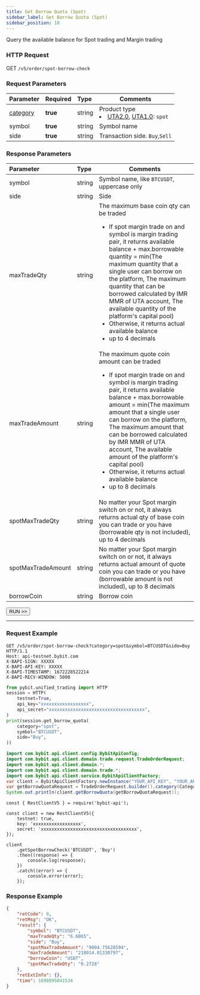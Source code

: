 ```yaml
---
title: Get Borrow Quota (Spot)
sidebar_label: Get Borrow Quota (Spot)
sidebar_position: 10
---
```

Query the available balance for Spot trading and Margin trading

### HTTP Request
GET `/v5/order/spot-borrow-check`

### Request Parameters
| Parameter | Required | Type | Comments|
|:----- |:-------|:-----|------ |
|[category](../enum#category) |**true** |string |Product type <li>[UTA2.0](../acct-mode#uta-20), [UTA1.0](../acct-mode#uta-10): `spot`</li>|
|symbol |**true** |string |Symbol name|
|side |**true** |string |Transaction side. `Buy`,`Sell` |

### Response Parameters
| Parameter | Type | Comments|
|:----- |:-----|------ |
|symbol |string |Symbol name, like `BTCUSDT`, uppercase only |
|side |string |Side |
|maxTradeQty |string |The maximum base coin qty can be traded<ul><li>If spot margin trade on and symbol is margin trading pair, it returns available balance + max.borrowable quantity = min(The maximum quantity that a single user can borrow on the platform, The maximum quantity that can be borrowed calculated by IMR MMR of UTA account, The available quantity of the platform's capital pool) </li><li>Otherwise, it returns actual available balance</li><li>up to 4 decimals</li></ul>|
|maxTradeAmount |string |The maximum quote coin amount can be traded<ul><li>If spot margin trade on and symbol is margin trading pair, it returns available balance + max.borrowable amount = min(The maximum amount that a single user can borrow on the platform, The maximum amount that can be borrowed calculated by IMR MMR of UTA account, The available amount of the platform's capital pool) </li><li>Otherwise, it returns actual available balance</li><li>up to 8 decimals</li></ul>|
|spotMaxTradeQty |string |No matter your Spot margin switch on or not, it always returns actual qty of base coin you can trade or you have (borrowable qty is not included), up to 4 decimals |
|spotMaxTradeAmount |string |No matter your Spot margin switch on or not, it always returns actual amount of quote coin you can trade or you have (borrowable amount is not included), up to 8 decimals |
|borrowCoin |string |Borrow coin |

<a href="/api-explorer/v5/trade/query-spot-quota"><Button>RUN >></Button></a>

---

### Request Example

<Tabs groupId="programming-languages">
<TabItem value="http" label="HTTP">

```http
GET /v5/order/spot-borrow-check?category=spot&symbol=BTCUSDT&side=Buy HTTP/1.1
Host: api-testnet.bybit.com
X-BAPI-SIGN: XXXXX
X-BAPI-API-KEY: XXXXX
X-BAPI-TIMESTAMP: 1672228522214
X-BAPI-RECV-WINDOW: 5000
```

</TabItem>
<TabItem value="python" label="Python">

```python
from pybit.unified_trading import HTTP
session = HTTP(
    testnet=True,
    api_key="xxxxxxxxxxxxxxxxxx",
    api_secret="xxxxxxxxxxxxxxxxxxxxxxxxxxxxxxxxxxxx",
)
print(session.get_borrow_quota(
    category="spot",
    symbol="BTCUSDT",
    side="Buy",
))
```

</TabItem>
<TabItem value="java" label="Java">

```java
import com.bybit.api.client.config.BybitApiConfig;
import com.bybit.api.client.domain.trade.request.TradeOrderRequest;
import com.bybit.api.client.domain.*;
import com.bybit.api.client.domain.trade.*;
import com.bybit.api.client.service.BybitApiClientFactory;
var client = BybitApiClientFactory.newInstance("YOUR_API_KEY", "YOUR_API_SECRET", BybitApiConfig.TESTNET_DOMAIN).newTradeRestClient();
var getBorrowQuotaRequest = TradeOrderRequest.builder().category(CategoryType.SPOT).symbol("BTCUSDT").side(Side.BUY).build();
System.out.println(client.getBorrowQuota(getBorrowQuotaRequest));
```

</TabItem>
<TabItem value="Node" label="Node.js">

```n4js
const { RestClientV5 } = require('bybit-api');

const client = new RestClientV5({
    testnet: true,
    key: 'xxxxxxxxxxxxxxxxxx',
    secret: 'xxxxxxxxxxxxxxxxxxxxxxxxxxxxxxxxxxxx',
});

client
    .getSpotBorrowCheck('BTCUSDT', 'Buy')
    .then((response) => {
        console.log(response);
    })
    .catch((error) => {
        console.error(error);
    });
```

</TabItem>
</Tabs>

### Response Example

```json
{
    "retCode": 0,
    "retMsg": "OK",
    "result": {
        "symbol": "BTCUSDT",
        "maxTradeQty": "6.6065",
        "side": "Buy",
        "spotMaxTradeAmount": "9004.75628594",
        "maxTradeAmount": "218014.01330797",
        "borrowCoin": "USDT",
        "spotMaxTradeQty": "0.2728"
    },
    "retExtInfo": {},
    "time": 1698895841534
}
```
